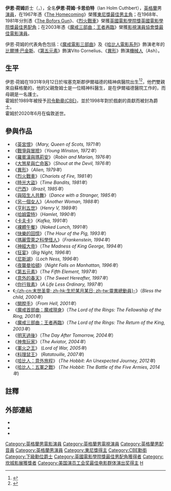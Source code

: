{{NoteTA
|T=zh-cn:伊恩·霍尔姆;zh-hk:伊恩·荷姆;zh-tw:伊恩·霍姆
|G1=Show
|G2=LR
|1=zh-cn:霍尔姆;zh-hk:荷姆;zh-tw:霍姆
}}
{{藝人
|姓名=伊恩·荷姆爵士
|英文名=Ian Holm
|類型=男演員
|圖像= Ian Holm.jpg
|圖像大小 = 175px
|圖像說明= 2004年8月，[[蘇格蘭|蘇格蘭]][[愛丁堡|愛丁堡]]
|原名= 伊恩·荷姆·卡思伯特<br />Ian Holm Cuthbert
|出生日期= 1931年9月12日
|出生地={{GBR}}[[埃塞克斯郡|埃塞克斯郡]][[伊爾福德|伊爾福德]]
|逝世日期= {{death date and age|2020|6|19|1931|9|12|df=yes}}
|逝世地點= {{GBR}}[[倫敦|倫敦]]
|配偶= Lynn Mary Shaw（1955年－1965年）<br />Bee Gilbert（1966年－1979年）<br />Sophie Baker（1982年－1986年）<br />Penelope Wilton（1991年－2001年）<br />Sophie de Stempel（2003年－2020年）
| baftaawards = '''[[英國電影學院獎最佳男配角|最佳男配角]]'''<br />1968年《The Bofors Gun》<br />1981年 《[[烈火戰車_(英國電影)|烈火戰車]]》
| sagawards = '''最佳整體演出獎'''<br />2003年 《[[魔戒三部曲：王者再臨|魔戒三部曲：王者再臨]]》
| tonyawards = '''最佳舞台劇男配角'''<br />1967年《The Homecoming》
| awards = '''[[坎城影展|坎城影展]]最佳男配角獎'''<br />1981年 《[[烈火戰車_(英國電影)|烈火戰車]]》
}}
'''伊恩·荷姆'''爵士{{CBE}}（{{lang-en|Sir Ian Holm}}，{{bd|1931年|9月12日|2020年|6月19日|Holm, Sir Ian}}），全名'''伊恩·荷姆·卡思伯特'''（Ian Holm Cuthbert），[[英格蘭|英格蘭]]男[[演員|演員]]，在1967年憑《[[The_Homecoming|The Homecoming]]》榮獲[[東尼獎|東尼獎]][[東尼獎最佳男主角|最佳男主角]]；在1968年、1981年分別憑《[[The_Bofors_Gun|The Bofors Gun]]》、《[[烈火戰車_(英國電影)|烈火戰車]]》榮獲[[英國電影學院獎|英國電影學院獎]][[英國電影學院獎最佳男配角|英國電影學院獎最佳男配角]]；在2003年憑《[[魔戒三部曲：王者再臨|魔戒三部曲：王者再臨]]》榮獲[[影視演員協會獎|影視演員協會獎]][[影視演員協會最佳電影演員|最佳電影演員]]。

伊恩·荷姆的代表角色包括：《[[魔戒電影三部曲|魔戒電影三部曲]]》及《[[哈比人電影系列|哈比人電影系列]]》飾演老年的[[比爾博·巴金斯|比爾博·巴金斯]]、《[[第五元素_(1997年電影)|第五元素]]》飾演Vito Cornelius、《[[異形_(電影)|異形]]》飾演[[機械人|機械人]]{{link-en|艾許|Ash (Alien)}}（Ash）。

== 生平 ==
伊恩·荷姆在1931年9月12日於埃塞克斯郡伊爾福德的精神病醫院出生<ref>{{Cite web |url=https://www.independent.co.uk/news/people/profiles/ian-holm-you-ask-the-questions-546139.html |title=存档副本 |accessdate=2020-06-22 |archive-date=2020-12-01 |archive-url=https://web.archive.org/web/20201201080303/https://www.independent.co.uk/news/people/profiles/ian-holm-you-ask-the-questions-546139.html |dead-url=no }}</ref><ref>{{Cite web |url=https://metro.co.uk/2020/06/19/sir-ian-holms-incredible-six-decade-career-recovered-stage-fright-become-global-star-12876122/ |title=存档副本 |accessdate=2020-06-22 |archive-date=2021-01-31 |archive-url=https://web.archive.org/web/20210131225503/https://metro.co.uk/2020/06/19/sir-ian-holms-incredible-six-decade-career-recovered-stage-fright-become-global-star-12876122/ |dead-url=no }}</ref>，他們雙親來自蘇格蘭的，他的父親詹姆士是一位精神科醫生，是在伊爾褔德醫院工作的，而母親是一名護士。<br />
霍姆於1989年被授予[[大英帝國勳章|司令勳章(CBE)]]，並於1998年對於戲劇的貢獻而被封為爵士。<br />
霍姆於2020年6月在倫敦逝世。

==參與作品==
*《[[英宮恨|英宮恨]]》（''Mary, Queen of Scots, 1971年''）
*《[[戰爭與冒險|戰爭與冒險]]》（''Young Winston, 1972年''）
*《[[羅賓漢與瑪莉安|羅賓漢與瑪莉安]]》（''Robin and Marian, 1976年''）
*《[[大煞星與亡命客|大煞星與亡命客]]》（''Shout at the Devil, 1976年''）
*《[[異形_(電影)|異形]]》（''Alien, 1979年''）
*《[[烈火戰車_(英國電影)|烈火戰車]]》（''Chariots of Fire, 1981年''）
*《[[時光大盜|時光大盜]]》（''Time Bandits, 1981年''）
*《[[Brazil_(1985_film)|巴西]]》（''Brazil, 1985年''）
*《[[與陌生人共舞|與陌生人共舞]]》（''Dance with a Stranger, 1985年''）
*《[[Another_Woman_(1988_film)|另一個女人]]》（''Another Woman, 1988年''）
*《[[亨利五世|亨利五世]]》（''Henry V, 1989年''）
*《[[Hamlet_(1990_film)|哈姆雷特]]》（''Hamlet, 1990年''）
*《[[Kafka_(film)|卡夫卡]]》（''Kafka, 1991年''）
*《[[裸體午餐_(電影)|裸體午餐]]》（''Naked Lunch, 1991年''）
*《[[快樂的回憶|快樂的回憶]]》（''The Hour of the Pig, 1993年''）
*《[[瑪麗雪萊之科學怪人|瑪麗雪萊之科學怪人]]》（''Frankenstein, 1994年''）
*《[[神經大帝|神經大帝]]》（''The Madness of King George, 1994年''）
*《[[狂宴|狂宴]]》（''Big Night, 1996年''）
*《[[Loch_Ness_(film)|尼斯湖]]》（''Loch Ness, 1996年''）
*《[[夜襲曼哈頓|夜襲曼哈頓]]》（''Night Falls on Manhattan, 1996年''）
*《[[第五元素_(電影)|第五元素]]》（''The Fifth Element, 1997年''）
*《[[意外的春天|意外的春天]]》（''The Sweet Hereafter, 1997年''）
*《[[你行我素|你行我素]]》（''A Life Less Ordinary, 1997年''）
*《[[靈異總動員|-{zh-cn:末世圣童; zh-hk:生於某月某日; zh-tw:靈異總動員}-]]》（''Bless the child, 2000年''）
*《[[開膛手|開膛手]]》（''From Hell, 2001年''）
*《[[魔戒首部曲：魔戒現身|魔戒首部曲：魔戒現身]]》（''The Lord of the Rings: The Fellowship of the Ring, 2001年''）
*《[[魔戒三部曲：王者再臨|魔戒三部曲：王者再臨]]》（''The Lord of the Rings: The Return of the King, 2003年 ''）
*《[[明天過後|明天過後]]》（''The Day After Tomorrow, 2004年''）
*《[[神鬼玩家|神鬼玩家]]》（''The Aviator, 2004年''）
*《[[軍火之王|軍火之王]]》 (''Lord of War, 2005年'')
*《[[料理鼠王|料理鼠王]]》 (''Ratatouille, 2007年'')
*《[[哈比人：意外旅程|哈比人：意外旅程]]》 (''The Hobbit: An Unexpected Journey, 2012年'')
*《[[哈比人：五軍之戰|哈比人：五軍之戰]]》 (''The Hobbit: The Battle of the Five Armies, 2014年'')

== 註釋 ==
{{reflist}}

== 外部連結 ==
*{{ibdb|81729|name=伊恩·荷姆}}
*{{imdb|0000453 }}
*{{tcmdb name|88215|name=伊恩·荷姆}}

{{英國電影學院獎最佳男配角}}
{{2001至2010年美国演员工会奖最佳电影群体演出奖}}
{{安妮獎最佳動畫配音獎}}
{{Authority control}}
{{DEFAULTSORT:Holm, Ian}}
[[Category:英格蘭男電影演員|Category:英格蘭男電影演員]]
[[Category:英格蘭男電視演員|Category:英格蘭男電視演員]]
[[Category:英格蘭男配音員|Category:英格蘭男配音員]]
[[Category:英格蘭男演員|Category:英格蘭男演員]]
[[Category:東尼獎得主|Category:東尼獎得主]]
[[Category:CBE勳銜|Category:CBE勳銜]]
[[Category:下級勳位爵士|Category:下級勳位爵士]]
[[Category:英國電影學院獎最佳男配角獲得者|Category:英國電影學院獎最佳男配角獲得者]]
[[Category:坎城影展獲獎者|Category:坎城影展獲獎者]]
[[Category:美国演员工会奖最佳电影群体演出奖得主|Category:美国演员工会奖最佳电影群体演出奖得主]]
[[Category:皇家戲劇藝術學院校友|H]]